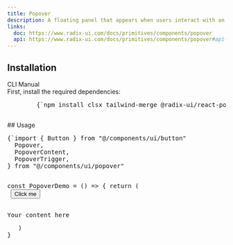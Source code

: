 ```yaml
---
title: Popover
description: A floating panel that appears when users interact with an element.
links:
  doc: https://www.radix-ui.com/docs/primitives/components/popover
  api: https://www.radix-ui.com/docs/primitives/components/popover#api-reference
---
```


<ComponentPreview name="popover-demo" />

## Installation
<CliCodeTabs>

<TabsList>
  <TabsTrigger value="cli">CLI</TabsTrigger>
  <TabsTrigger value="manual">Manual</TabsTrigger>
</TabsList>

<TabsContent value="cli">
<CliCodeTabs>
  <CodeCommands componentName="popover"/>
</CliCodeTabs>
</TabsContent>

<TabsContent value="manual">
<div className="not-prose px-4 md:px-0">
  <Step>
    <StepItem title="Install Dependencies">
      First, install the required dependencies:
      <Pre className="language-bash">
        {`npm install clsx tailwind-merge @radix-ui/react-popover`}
      </Pre>
    </StepItem>
    <StepItem title="Create utils.ts">
      <ComponentUtilsText />
      <ComponentUtils />
    </StepItem>
    <StepItem title="Create Popover Component">
      <ComponentSource name="popover-demo" />
    </StepItem>
  </Step>
</div>
</TabsContent>
</CliCodeTabs>
## Usage

<div className="not-prose space-y-6">
<Pre>{`import { Button } from "@/components/ui/button"
  Popover,
  PopoverContent,
  PopoverTrigger,
} from "@/components/ui/popover"

const PopoverDemo = () => {
  return (
    <Popover>
      <PopoverTrigger asChild>
        <Button>Click me</Button>
      </PopoverTrigger>
      <PopoverContent>
        <p>Your content here</p>
      </PopoverContent>
    </Popover>
  )
}

</div>
